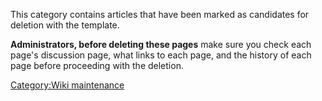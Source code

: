 This category contains articles that have been marked as candidates for deletion with the {{Tl|Delete}} template.

'''Administrators, before deleting these pages''' make sure you check each page's discussion page, what links to each page, and the history of each page before proceeding with the deletion.

[[Category:Wiki maintenance]]